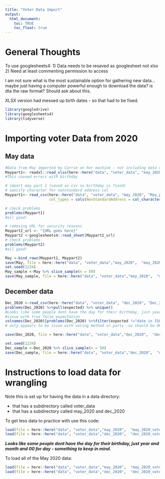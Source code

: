 ```yaml
---
title: "Voter Data Import"
output: 
  html_document:
    toc: TRUE
    toc_float: true
---
```



# General Thoughts

To use googlesheets4:
1) Data needs to be resaved as googlesheet not xlsx 
2) Need at least commenting permission to access

I am not sure what is the most sustainable option for gathering new data... maybe just having a computer powerful enough to download the data? is dta the raw format? Should ask about this.

XLSX version had messed up birth dates - so that had to be fixed.


```r
library(googledrive)
library(googlesheets4)
library(tidyverse)
```

# Importing voter Data from 2020 

## May data

```r
#Data from May imported by Carrie on her machine - not including data on GitHub for security reasons
Maypart1<- readxl::read_xlsx(here::here("data", "voter_data", "may_2020", "May_part1.xlsx"))
#This caused errors with birthday
```

```r
# import may part 1 (saved as csv so birthday is fixed) 
# specify character for nonstandard address col
Maypart1<- read_csv(here::here("data", "voter_data", "may_2020", "May_part1.csv"), 
                    col_types = cols(NonStandardAddress = col_character()))

# check problems
problems(Maypart1)
#all good!
```


```r
# removing URL for security reasons
Maypart2_url <- "{URL goes here}"
Maypart2 <-googlesheets4::read_sheet(Maypart2_url)
# check problems
problems(Maypart2)
#all good!
```


```r
May <-bind_rows(Maypart1, Maypart2)
save(May, file = here::here("data", "voter_data","may_2020",  "may_2020_voter_data.rda"))
set.seed(1234)
May_sample <-May %>% slice_sample(n = 50)
save(May_sample, file = here::here("data", "voter_data","may_2020",  "may_2020_voter_data_random_subset.rda"))
```


## December data

```r
Dec_2020 <-read_csv(here::here("data", "voter_data", "dec_2020", "Dec_2020.csv"))
problems(Dec_2020) %>%pull(expected) %>% unique()
#Looks like some people dont have the day for their birthday, just year and month and 00 for day.
#issue with true false expectation
colnames(Dec_2020)[problems(Dec_2020) %>%filter(expected !="date in ISO8601" ) %>% pull(col) %>% unique()]
# only appears to be issue with voting method or party -so should be OK

save(Dec_2020, file = here::here("data", "voter_data","dec_2020",  "dec_2020_voter_data.rda"))

set.seed(1234)
Dec_sample <-Dec_2020 %>% slice_sample(n = 50)
save(Dec_sample, file = here::here("data", "voter_data","dec_2020",  "dec_2020_voter_data_random_subset.rda"))
```

# Instructions to load data for wrangling
Note this is set up for having the data in a data directory:

- that has a subdirectory called voter_data
- that has a subdirectory called may_2020 and dec_2020


To get less data to practice with use this code:

```r
load(file = here::here("data", "voter_data","may_2020",  "may_2020_voter_data_random_subset.rda"))
load(file = here::here("data", "voter_data","dec_2020",  "dec_2020_voter_data_random_subset.rda"))

```


***Looks like some people dont have the day for their birthday, just year and month and 00 for day - something to keep in mind.***


To load all of the May 2020 data:

```r
load(file = here::here("data", "voter_data","may_2020",  "may_2020_voter_data.rda"))
load(file = here::here("data", "voter_data","dec_2020",  "dec_2020_voter_data.rda"))
```




